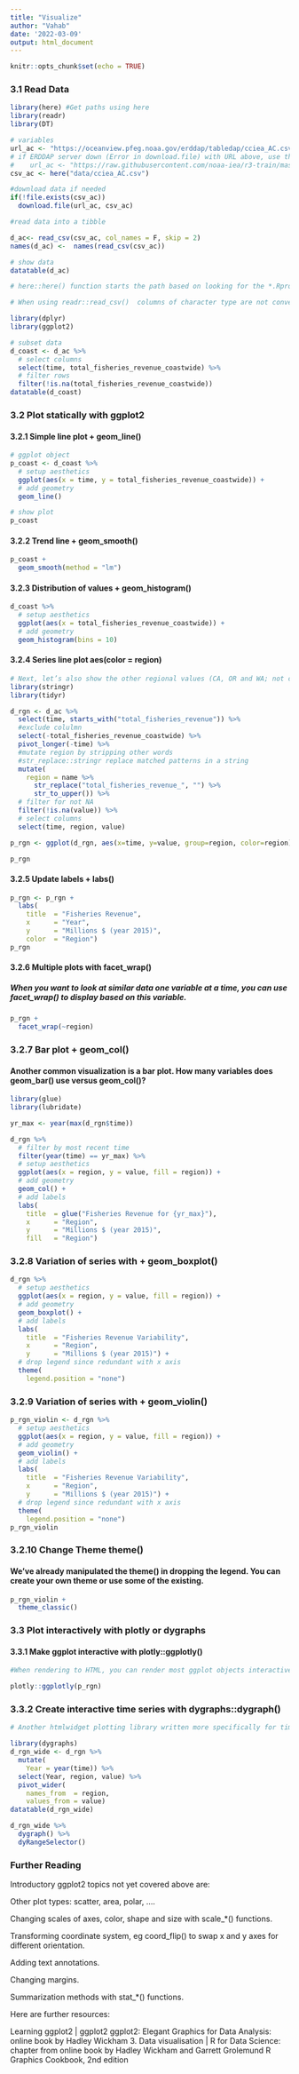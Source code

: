 ```yaml
---
title: "Visualize"
author: "Vahab"
date: '2022-03-09'
output: html_document
---
```


```r
knitr::opts_chunk$set(echo = TRUE)
```

### 3.1 Read Data
```r
library(here) #Get paths using here
library(readr)
library(DT)

# variables
url_ac <- "https://oceanview.pfeg.noaa.gov/erddap/tabledap/cciea_AC.csv"
# if ERDDAP server down (Error in download.file) with URL above, use this:
#    url_ac <- "https://raw.githubusercontent.com/noaa-iea/r3-train/master/data/cciea_AC.csv"
csv_ac <- here("data/cciea_AC.csv")

#download data if needed
if(!file.exists(csv_ac))
  download.file(url_ac, csv_ac)

#read data into a tibble

d_ac<- read_csv(csv_ac, col_names = F, skip = 2)
names(d_ac) <-  names(read_csv(csv_ac))

# show data
datatable(d_ac)

# here::here() function starts the path based on looking for the *.Rproj file in the current working directory or higher level folder. In this case it should be the same folder as your current working directory so seems unnecessary, but it’s good practice for other situations in which you start running Rmarkdown files stored in subfolders (in which case the evaluating R Chunks assume the working directory of the .Rmd).

# When using readr::read_csv()  columns of character type are not converted to type factor by default. It will also default to being read in as a tibble rather than just a data.frame

```

```r
library(dplyr)
library(ggplot2)

# subset data
d_coast <- d_ac %>% 
  # select columns
  select(time, total_fisheries_revenue_coastwide) %>% 
  # filter rows
  filter(!is.na(total_fisheries_revenue_coastwide))
datatable(d_coast)
```
### 3.2 Plot statically with ggplot2
#### 3.2.1 Simple line plot + geom_line()
```r
# ggplot object
p_coast <- d_coast %>% 
  # setup aesthetics
  ggplot(aes(x = time, y = total_fisheries_revenue_coastwide)) +
  # add geometry
  geom_line()

# show plot
p_coast
```
#### 3.2.2 Trend line + geom_smooth()
```r
p_coast + 
  geom_smooth(method = "lm")
```
#### 3.2.3 Distribution of values + geom_histogram()
```r
d_coast %>% 
  # setup aesthetics
  ggplot(aes(x = total_fisheries_revenue_coastwide)) +
  # add geometry
  geom_histogram(bins = 10)
```
#### 3.2.4 Series line plot aes(color = region)
```r
# Next, let’s also show the other regional values (CA, OR and WA; not coastwide) in the plot as a series with different colors. To do this, we’ll want to tidy the data into long format so we can have a column for total_fisheries_revenue and another region column to supply as the group and color aesthetics based on aesthetics we see are available for geom_line():
library(stringr)
library(tidyr)

d_rgn <- d_ac %>%
  select(time, starts_with("total_fisheries_revenue")) %>%
  #exclude colulmn
  select(-total_fisheries_revenue_coastwide) %>%
  pivot_longer(-time) %>%
  #mutate region by stripping other words
  #str_replace::stringr replace matched patterns in a string
  mutate(
    region = name %>% 
      str_replace("total_fisheries_revenue_", "") %>%
      str_to_upper()) %>%
  # filter for not NA
  filter(!is.na(value)) %>% 
  # select columns
  select(time, region, value)

p_rgn <- ggplot(d_rgn, aes(x=time, y=value, group=region, color=region)) + geom_line()

p_rgn

```
#### 3.2.5 Update labels + labs()
```r
p_rgn <- p_rgn +
  labs(
    title  = "Fisheries Revenue",
    x      = "Year",
    y      = "Millions $ (year 2015)",
    color  = "Region")
p_rgn
```
#### 3.2.6 Multiple plots with facet_wrap()
##### When you want to look at similar data one variable at a time, you can use facet_wrap() to display based on this variable.
```r
p_rgn +
  facet_wrap(~region)
```
### 3.2.7 Bar plot + geom_col()
#### Another common visualization is a bar plot. How many variables does geom_bar() use versus geom_col()?
```r
library(glue)
library(lubridate)

yr_max <- year(max(d_rgn$time))

d_rgn %>% 
  # filter by most recent time
  filter(year(time) == yr_max) %>% 
  # setup aesthetics
  ggplot(aes(x = region, y = value, fill = region)) +
  # add geometry
  geom_col() +
  # add labels
  labs(
    title  = glue("Fisheries Revenue for {yr_max}"),
    x      = "Region",
    y      = "Millions $ (year 2015)",
    fill   = "Region")
```
### 3.2.8 Variation of series with + geom_boxplot()
```r
d_rgn %>% 
  # setup aesthetics
  ggplot(aes(x = region, y = value, fill = region)) +
  # add geometry
  geom_boxplot() +
  # add labels
  labs(
    title  = "Fisheries Revenue Variability",
    x      = "Region",
    y      = "Millions $ (year 2015)") +
  # drop legend since redundant with x axis
  theme(
    legend.position = "none")
```
### 3.2.9 Variation of series with + geom_violin()
```r
p_rgn_violin <- d_rgn %>% 
  # setup aesthetics
  ggplot(aes(x = region, y = value, fill = region)) +
  # add geometry
  geom_violin() +
  # add labels
  labs(
    title  = "Fisheries Revenue Variability",
    x      = "Region",
    y      = "Millions $ (year 2015)") +
  # drop legend since redundant with x axis
  theme(
    legend.position = "none")
p_rgn_violin
```
### 3.2.10 Change Theme theme()
#### We’ve already manipulated the theme() in dropping the legend. You can create your own theme or use some of the existing.

```r
p_rgn_violin +
  theme_classic()

```
### 3.3 Plot interactively with plotly or dygraphs
#### 3.3.1 Make ggplot interactive with plotly::ggplotly()
```r
#When rendering to HTML, you can render most ggplot objects interactively with plotly::ggplotly(). The plotly library is an R htmlwidget providing simple R functions to render interactive JavaScript visualizations.

plotly::ggplotly(p_rgn)
```
### 3.3.2 Create interactive time series with dygraphs::dygraph()
```r
# Another htmlwidget plotting library written more specifically for time series data is dygraphs. Unlike the ggplot2 data input, a series is expected in wide (not tidy long) format. So we use tidyr’s pivot_wider() first.

library(dygraphs)
d_rgn_wide <- d_rgn %>% 
  mutate(
    Year = year(time)) %>% 
  select(Year, region, value) %>% 
  pivot_wider(
    names_from  = region,
    values_from = value)
datatable(d_rgn_wide)

d_rgn_wide %>% 
  dygraph() %>% 
  dyRangeSelector()
```
### Further Reading
Introductory ggplot2 topics not yet covered above are:

Other plot types: scatter, area, polar, ….

Changing scales of axes, color, shape and size with scale_*() functions.

Transforming coordinate system, eg coord_flip() to swap x and y axes for different orientation.

Adding text annotations.

Changing margins.

Summarization methods with stat_*() functions.

Here are further resources:

Learning ggplot2 | ggplot2
ggplot2: Elegant Graphics for Data Analysis: online book by Hadley Wickham
3. Data visualisation | R for Data Science: chapter from online book by Hadley Wickham and Garrett Grolemund
R Graphics Cookbook, 2nd edition
